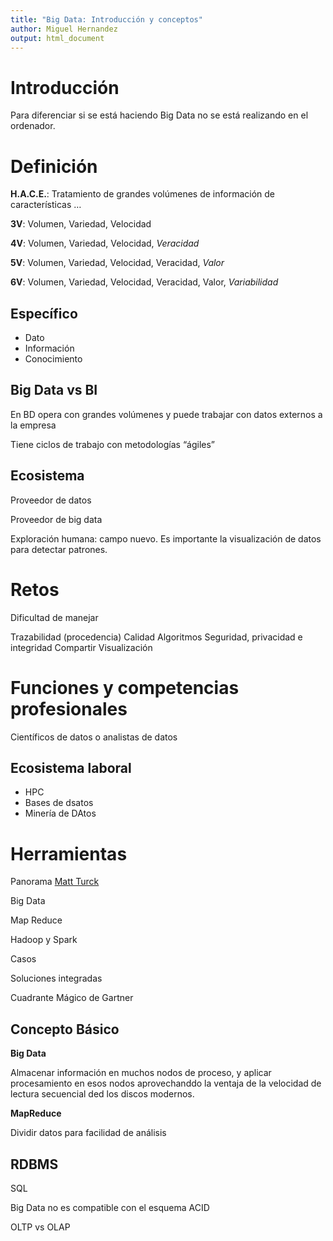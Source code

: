 ```yaml
---
title: "Big Data: Introducción y conceptos"
author: Miguel Hernandez
output: html_document
---
```


# Introducción

Para diferenciar si se está haciendo Big Data no se está realizando en el ordenador.

# Definición

**H.A.C.E.**: Tratamiento de grandes volúmenes de información de características ...

**3V**: Volumen, Variedad, Velocidad

**4V**: Volumen, Variedad, Velocidad, *Veracidad*

**5V**: Volumen, Variedad, Velocidad, Veracidad, *Valor*

**6V**: Volumen, Variedad, Velocidad, Veracidad, Valor, *Variabilidad*

## Específico

- Dato
- Información
- Conocimiento

## Big Data vs BI

En BD opera con grandes volúmenes y puede trabajar con datos externos a la empresa

Tiene ciclos de trabajo con metodologías "ágiles"

## Ecosistema

Proveedor de datos

Proveedor de big data

Exploración humana: campo nuevo. Es importante la visualización de datos para detectar patrones.

# Retos

Dificultad de manejar

Trazabilidad (procedencia)
Calidad
Algoritmos
Seguridad, privacidad e integridad
Compartir
Visualización

# Funciones y competencias profesionales

Científicos de datos o analistas de datos

## Ecosistema laboral

- HPC
- Bases de dsatos
- Minería de DAtos

# Herramientas

Panorama [Matt Turck](https://mattturck.com)

Big Data

Map Reduce

Hadoop y Spark

Casos

Soluciones integradas


Cuadrante Mágico de Gartner

## Concepto Básico

**Big Data**

Almacenar información en muchos nodos de proceso, y aplicar procesamiento en esos nodos aprovechanddo la ventaja de la velocidad de lectura secuencial ded los discos modernos.

**MapReduce**

Dividir datos para facilidad de análisis

## RDBMS

SQL

Big Data no es compatible con el esquema ACID

OLTP vs OLAP







